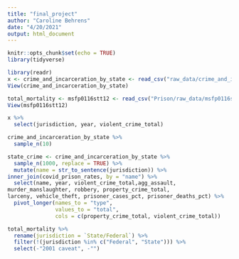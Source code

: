 ```yaml
---
title: "final_project"
author: "Caroline Behrens"
date: "4/20/2021"
output: html_document
---
```


```r
knitr::opts_chunk$set(echo = TRUE)
library(tidyverse)
```

```r
library(readr)
x <- crime_and_incarceration_by_state <- read_csv("raw_data/crime_and_incarceration_by_state.csv")
View(crime_and_incarceration_by_state)
```


```r
total_mortality <- msfp0116stt12 <- read_csv("Prison/raw_data/msfp0116stt12.csv")
View(msfp0116stt12)
```


```r
x %>%
  select(jurisdiction, year, violent_crime_total)
```

```r
crime_and_incarceration_by_state %>%
  sample_n(10)
```

```r
state_crime <- crime_and_incarceration_by_state %>%
  sample_n(1000, replace = TRUE) %>%
  mutate(name = str_to_sentence(jurisdiction)) %>%
inner_join(covid_prison_rates, by = "name") %>%
  select(name, year, violent_crime_total,agg_assault, 
murder_manslaughter, robbery, property_crime_total,
larceny, vehicle_theft, prisoner_cases_pct, prisoner_deaths_pct) %>%
  pivot_longer(names_to = "type",
               values_to = "total",
               cols = c(property_crime_total, violent_crime_total))
```
```r
total_mortality %>%
  rename(jurisdiction = `State/Federal`) %>%
  filter(!(jurisdiction %in% c("Federal", "State"))) %>%
  select(-"2001 caveat", -"")
 
```

